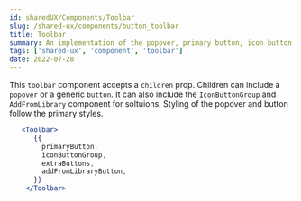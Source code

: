 ```yaml
---
id: sharedUX/Components/Toolbar
slug: /shared-ux/components/button_toolbar
title: Toolbar
summary: An implementation of the popover, primary button, icon button group and add from library button
tags: ['shared-ux', 'component', 'toolbar']
date: 2022-07-28
---
```


This `toolbar` component accepts a `children` prop. Children can include a `popover` or a generic `button`. It can also include the `IconButtonGroup` and `AddFromLibrary` component for soltuions. 
Styling of the popover and button follow the primary styles.


```jsx
   <Toolbar>
      {{
        primaryButton,
        iconButtonGroup,
        extraButtons,
        addFromLibraryButton,
      }}
    </Toolbar>
```